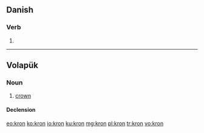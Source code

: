 ==Danish==

===Verb===
{{head|da|verb form}}

# {{imperative of|krone|lang=da}}

----

==Volapük==

===Noun===
{{vo-noun}}
 
# [[crown]]

====Declension====
{{vo-decl-noun}}

[[eo:kron]]
[[ko:kron]]
[[io:kron]]
[[ku:kron]]
[[mg:kron]]
[[pl:kron]]
[[tr:kron]]
[[vo:kron]]